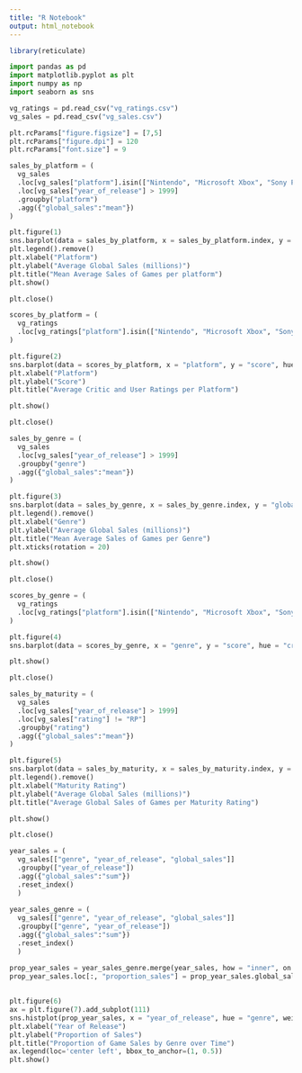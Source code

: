 ```yaml
---
title: "R Notebook"
output: html_notebook
---
```


```r
library(reticulate)
```

```python
import pandas as pd
import matplotlib.pyplot as plt
import numpy as np
import seaborn as sns

vg_ratings = pd.read_csv("vg_ratings.csv")
vg_sales = pd.read_csv("vg_sales.csv")
```

```python
plt.rcParams["figure.figsize"] = [7,5]
plt.rcParams["figure.dpi"] = 120
plt.rcParams["font.size"] = 9

sales_by_platform = (
  vg_sales
  .loc[vg_sales["platform"].isin(["Nintendo", "Microsoft Xbox", "Sony Playstation", "PC"])]
  .loc[vg_sales["year_of_release"] > 1999]
  .groupby("platform")
  .agg({"global_sales":"mean"})
)

plt.figure(1)
sns.barplot(data = sales_by_platform, x = sales_by_platform.index, y = "global_sales")
plt.legend().remove()
plt.xlabel("Platform")
plt.ylabel("Average Global Sales (millions)")
plt.title("Mean Average Sales of Games per platform")
plt.show()

```

```python
plt.close()

scores_by_platform = (
  vg_ratings
  .loc[vg_ratings["platform"].isin(["Nintendo", "Microsoft Xbox", "Sony Playstation", "PC"])]
)

plt.figure(2)
sns.barplot(data = scores_by_platform, x = "platform", y = "score", hue = "critic_or_user")
plt.xlabel("Platform")
plt.ylabel("Score")
plt.title("Average Critic and User Ratings per Platform")

plt.show()
```

```python
plt.close()

sales_by_genre = (
  vg_sales
  .loc[vg_sales["year_of_release"] > 1999]
  .groupby("genre")
  .agg({"global_sales":"mean"})
)

plt.figure(3)
sns.barplot(data = sales_by_genre, x = sales_by_genre.index, y = "global_sales")
plt.legend().remove()
plt.xlabel("Genre")
plt.ylabel("Average Global Sales (millions)")
plt.title("Mean Average Sales of Games per Genre")
plt.xticks(rotation = 20)

plt.show()
```

```python
plt.close()

scores_by_genre = (
  vg_ratings
  .loc[vg_ratings["platform"].isin(["Nintendo", "Microsoft Xbox", "Sony Playstation", "PC"])]
)

plt.figure(4)
sns.barplot(data = scores_by_genre, x = "genre", y = "score", hue = "critic_or_user")

plt.show()
```

```python
plt.close()

sales_by_maturity = (
  vg_sales
  .loc[vg_sales["year_of_release"] > 1999]
  .loc[vg_sales["rating"] != "RP"]
  .groupby("rating")
  .agg({"global_sales":"mean"})
)

plt.figure(5)
sns.barplot(data = sales_by_maturity, x = sales_by_maturity.index, y = "global_sales")
plt.legend().remove()
plt.xlabel("Maturity Rating")
plt.ylabel("Average Global Sales (millions)")
plt.title("Average Global Sales of Games per Maturity Rating")

plt.show()
```

```python
plt.close()

year_sales = (
  vg_sales[["genre", "year_of_release", "global_sales"]]
  .groupby(["year_of_release"])
  .agg({"global_sales":"sum"})
  .reset_index()
  )
  
year_sales_genre = (
  vg_sales[["genre", "year_of_release", "global_sales"]]
  .groupby(["genre", "year_of_release"])
  .agg({"global_sales":"sum"})
  .reset_index()
  )

prop_year_sales = year_sales_genre.merge(year_sales, how = "inner", on = "year_of_release")
prop_year_sales.loc[:, "proportion_sales"] = prop_year_sales.global_sales_x / prop_year_sales.global_sales_y
  
  
plt.figure(6)
ax = plt.figure(7).add_subplot(111)
sns.histplot(prop_year_sales, x = "year_of_release", hue = "genre", weights = "proportion_sales", multiple = "stack", bins = 40)
plt.xlabel("Year of Release")
plt.ylabel("Proportion of Sales")
plt.title("Proportion of Game Sales by Genre over Time")
ax.legend(loc='center left', bbox_to_anchor=(1, 0.5))
plt.show()
```


